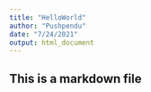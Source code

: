 ```yaml
---
title: "HelloWorld"
author: "Pushpendu"
date: "7/24/2021"
output: html_document
---
```


## This is a markdown file

